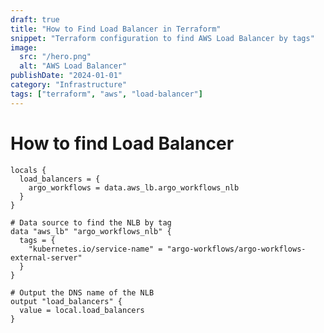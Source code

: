 ```yaml
---
draft: true
title: "How to Find Load Balancer in Terraform"
snippet: "Terraform configuration to find AWS Load Balancer by tags"
image:
  src: "/hero.png"
  alt: "AWS Load Balancer"
publishDate: "2024-01-01"
category: "Infrastructure"
tags: ["terraform", "aws", "load-balancer"]
---
```


# How to find Load Balancer

```hcl
locals {
  load_balancers = {
    argo_workflows = data.aws_lb.argo_workflows_nlb
  }
}

# Data source to find the NLB by tag
data "aws_lb" "argo_workflows_nlb" {
  tags = {
    "kubernetes.io/service-name" = "argo-workflows/argo-workflows-external-server"
  }
}

# Output the DNS name of the NLB
output "load_balancers" {
  value = local.load_balancers
}
```
